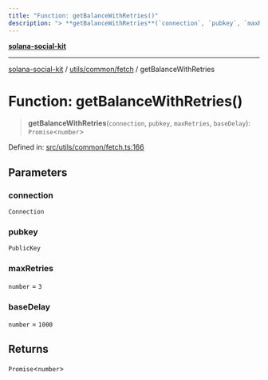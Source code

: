 ```yaml
---
title: "Function: getBalanceWithRetries()"
description: "> **getBalanceWithRetries**(`connection`, `pubkey`, `maxRetries`, `baseDelay`): `Promise`\<`number`\>"
---
```


[**solana-social-kit**](../../../../README.mdx)

***

[solana-social-kit](../../../../README.mdx) / [utils/common/fetch](../README.mdx) / getBalanceWithRetries

# Function: getBalanceWithRetries()

> **getBalanceWithRetries**(`connection`, `pubkey`, `maxRetries`, `baseDelay`): `Promise`\<`number`\>

Defined in: [src/utils/common/fetch.ts:166](https://github.com/SendArcade/solana-social-starter/blob/bd4b3556b8f469c27ebb06f4df65b3a36b43ba3b/src/utils/common/fetch.ts#L166)

## Parameters

### connection

`Connection`

### pubkey

`PublicKey`

### maxRetries

`number` = `3`

### baseDelay

`number` = `1000`

## Returns

`Promise`\<`number`\>
